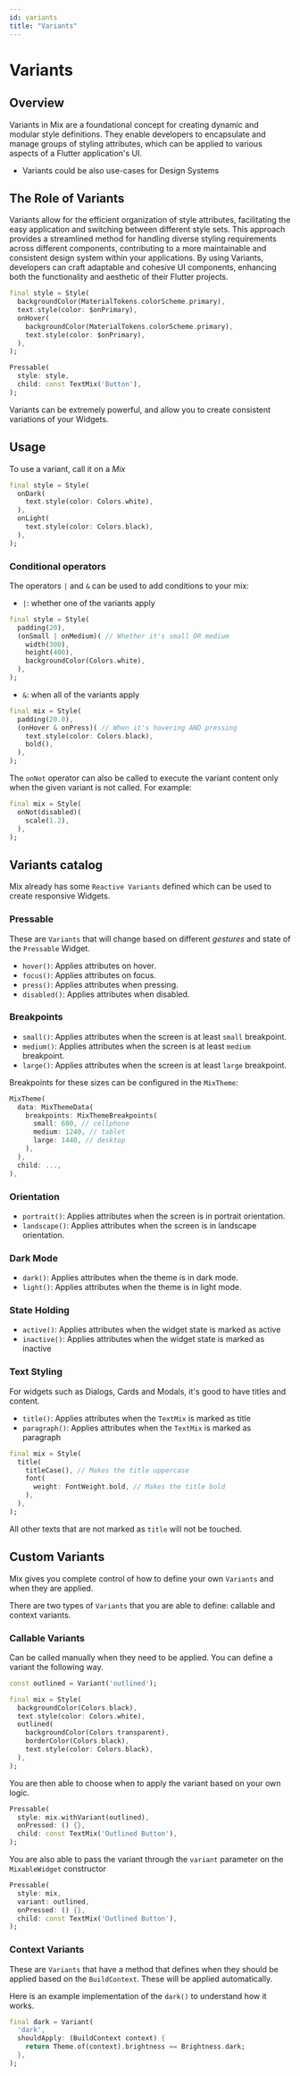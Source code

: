 ```yaml
---
id: variants
title: "Variants"
---
```



# Variants

## Overview

Variants in Mix are a foundational concept for creating dynamic and modular style definitions. They enable developers to encapsulate and manage groups of styling attributes, which can be applied to various aspects of a Flutter application's UI.

- Variants could be also use-cases for Design Systems

## The Role of Variants

Variants allow for the efficient organization of style attributes, facilitating the easy application and switching between different style sets. This approach provides a streamlined method for handling diverse styling requirements across different components, contributing to a more maintainable and consistent design system within your applications. By using Variants, developers can craft adaptable and cohesive UI components, enhancing both the functionality and aesthetic of their Flutter projects.

```dart highlight="10-13"
final style = Style(
  backgroundColor(MaterialTokens.colorScheme.primary),
  text.style(color: $onPrimary),
  onHover(
    backgroundColor(MaterialTokens.colorScheme.primary),
    text.style(color: $onPrimary),
  ),
);

Pressable(
  style: style,
  child: const TextMix('Button'),
);
```

Variants can be extremely powerful, and allow you to create consistent variations of your
Widgets.

## Usage

To use a variant, call it on a _Mix_

```dart
final style = Style(
  onDark(
    text.style(color: Colors.white),
  ),
  onLight(
    text.style(color: Colors.black),
  ),
);
```

### Conditional operators

The operators `|` and `&` can be used to add conditions to your mix:

- `|`: whether one of the variants apply

```dart highlight="3-7"
final style = Style(
  padding(20),
  (onSmall | onMedium)( // Whether it's small OR medium
    width(300),
    height(400),
    backgroundColor(Colors.white),
  ),
);
```

- `&`: when all of the variants apply

```dart highlight="3-6"
final mix = Style(
  padding(20.0),
  (onHover & onPress)( // When it's hovering AND pressing
    text.style(color: Colors.black),
    bold(),
  ),
);
```

The `onNot` operator can also be called to execute the variant content only when the given
variant is not called. For example:

```dart highlight="2-4"
final mix = Style(
  onNot(disabled)(
    scale(1.2),
  ),
);
```

## Variants catalog

Mix already has some `Reactive Variants` defined which can be used to create responsive
Widgets.

### Pressable

These are `Variants` that will change based on different _gestures_ and state of the
`Pressable` Widget.

- `hover()`: Applies attributes on hover.
- `focus()`: Applies attributes on focus.
- `press()`: Applies attributes when pressing.
- `disabled()`: Applies attributes when disabled.

### Breakpoints

- `small()`: Applies attributes when the screen is at least `small` breakpoint.
- `medium()`: Applies attributes when the screen is at least `medium` breakpoint.
- `large()`: Applies attributes when the screen is at least `large` breakpoint.

Breakpoints for these sizes can be configured in the `MixTheme`:

```dart
MixTheme(
  data: MixThemeData(
    breakpoints: MixThemeBreakpoints(
      small: 600, // cellphone
      medium: 1240, // tablet
      large: 1440, // desktop
    ),
  ),
  child: ...,
),
```

### Orientation

- `portrait()`: Applies attributes when the screen is in portrait orientation.
- `landscape()`: Applies attributes when the screen is in landscape orientation.

### Dark Mode

- `dark()`: Applies attributes when the theme is in dark mode.
- `light()`: Applies attributes when the theme is in light mode.

### State Holding

- `active()`: Applies attributes when the widget state is marked as active
- `inactive()`: Applies attributes when the widget state is marked as inactive

### Text Styling

For widgets such as Dialogs, Cards and Modals, it's good to have titles and content.

- `title()`: Applies attributes when the `TextMix` is marked as title
- `paragraph()`: Applies attributes when the `TextMix` is marked as paragraph

```dart highlight="2-7"
final mix = Style(
  title(
    titleCase(), // Makes the title uppercase
    font(
      weight: FontWeight.bold, // Makes the title bold
    ),
  ),
);
```

All other texts that are not marked as `title` will not be touched.

## Custom Variants

Mix gives you complete control of how to define your own `Variants` and when they are
applied.

There are two types of `Variants` that you are able to define: callable and context
variants.

### Callable Variants

Can be called manually when they need to be applied. You can define a variant the following
way.

```dart highlight="6-10"
const outlined = Variant('outlined');

final mix = Style(
  backgroundColor(Colors.black),
  text.style(color: Colors.white),
  outlined(
    backgroundColor(Colors.transparent),
    borderColor(Colors.black),
    text.style(color: Colors.black),
  ),
);
```

You are then able to choose when to apply the variant based on your own logic.

```dart highlight="2"
Pressable(
  style: mix.withVariant(outlined),
  onPressed: () {},
  child: const TextMix('Outlined Button'),
);
```

You are also able to pass the variant through the `variant` parameter on the
`MixableWidget` constructor

```dart highlight="3"
Pressable(
  style: mix,
  variant: outlined,
  onPressed: () {},
  child: const TextMix('Outlined Button'),
);

```

### Context Variants

These are `Variants` that have a method that defines when they should be applied based on
the `BuildContext`. These will be applied automatically.

Here is an example implementation of the `dark()` to understand how it works.

```dart highlight="3-5"
final dark = Variant(
  'dark',
  shouldApply: (BuildContext context) {
    return Theme.of(context).brightness == Brightness.dark;
  },
);
```
